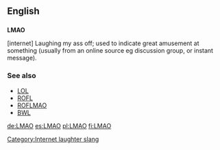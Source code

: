 ==English==

==={{initialism}}===
'''LMAO'''

[internet] Laughing my ass off; used to indicate great amusement at something (usually from an online source eg discussion group, or instant message).

===See also===
*[[LOL]]
*[[ROFL]]
*[[ROFLMAO]]
*[[BWL]]
[[Category:Internet laughter slang]]

[[de:LMAO]]
[[es:LMAO]]
[[pl:LMAO]]
[[fi:LMAO]]